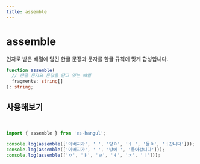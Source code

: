 ```yaml
---
title: assemble
---
```



# assemble

인자로 받은 배열에 담긴 한글 문장과 문자를 한글 규칙에 맞게 합성합니다.

```typescript
function assemble(
  // 한글 문자와 문장을 담고 있는 배열
  fragments: string[]
): string;
```

## 사용해보기

<br />

<Sandpack>

```ts index.ts
import { assemble } from 'es-hangul';

console.log(assemble(['아버지가', ' ', '방ㅇ', 'ㅔ ', '들ㅇ', 'ㅓ갑니다']));
console.log(assemble(['아버지가', ' ', '방에 ', '들어갑니다']));
console.log(assemble(['ㅇ', 'ㅏ', 'ㅂ', 'ㅓ', 'ㅈ', 'ㅣ']));
```

</Sandpack>
